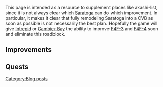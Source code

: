 This page is intended as a resource to supplement places like akashi-list, since it is not always clear which [[Saratoga]] can do which improvement. In particular, it makes it clear that fully remodeling Saratoga into a CVB as soon as possible is not necessarily the best plan. Hopefully the game will give [[Intrepid]] or [[Gambier Bay]] the ability to improve [[F4F-3]] and [[F4F-4]] soon and eliminate this roadblock.
== Improvements ==
{{ImprovementTableKai|F4F-3}}
{{ImprovementTableKai|F4F-4}}
{{ImprovementTableKai|F6F-3}}
{{ImprovementTableKai|F6F-5}}
== Quests ==
{{QuestList|
{{Quest
|ID = F61
|Title_JP = 夜戦型艦上戦闘機の開発
|Title_EN = Nighttime Carrier-based Fighter Development
|Requirements = Prepare 30 [[File:Development material.png|30px|link=Construction]], 6 [[File:Improvement Materials.png|30px|link=Akashi's_Improvement_Arsenal]], 5000 bauxite and one {{EquipmentLink|New Model Aerial Armament Materials|text=New Model Aerial Armament Material}} in your inventory. Have a ★max and [[File:Aircraft_Proficiency_Gold_Chevron.png]]{{EquipmentLink|F6F-3}} equipped in the first slot of the secretary ship, scrap two {{EquipmentLink|Type 13 Air Radar}} and two {{EquipmentLink|Type 22 Surface Radar}}<br/>
'''※Equipment must be unlocked.'''<br>
'''※Consumes all the resources and equipment.'''
|Rewards_RSC = 0 / 100 / 0 / 0
|Rewards_Items = {{EquipmentLink|F6F-3N|text=true|image=30px}}
|Note = Requires: [[Quests#A80|A80]], [[Quests#F8|F8]]
}}
{{Quest
|ID = F63
|Title_JP = 夜戦型艦上戦闘機の性能強化
|Title_EN = Performance Improvement of the Carrier-based Night Fighter
|Requirements = Prepare 40 [[File:Development material.png|30px|link=Construction]], 8 [[File:Improvement Materials.png|30px|link=Akashi's_Improvement_Arsenal]], 6000 bauxite and one {{EquipmentLink|New Model Aerial Armament Materials|text=New Model Aerial Armament Material}} in your inventory. Have a ★max and [[File:Aircraft_Proficiency_Gold_Chevron.png]]{{EquipmentLink|F6F-5}} equipped in the first slot of the secretary ship, scrap two {{EquipmentLink|Type 13 Air Radar}} and two {{EquipmentLink|Type 22 Surface Radar}}<br/>
'''※Equipment must be unlocked.'''<br>
'''※Consumes all the resources and equipment.'''
|Rewards_RSC = 0 / 100 / 0 / 0
|Rewards_Items = {{EquipmentLink|F6F-5N|text=true|image=30px}}
|Note = Requires: [[Quests#F61|F61]], [[Quests#B105|B105]] (?)
}}
}}
[[Category:Blog posts]]